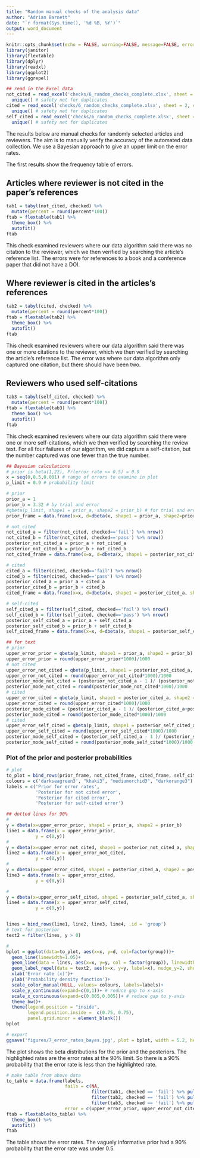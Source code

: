 ```yaml
---
title: "Random manual checks of the analysis data"
author: "Adrian Barnett"
date: "`r format(Sys.time(), '%d %B, %Y')`"
output: word_document
---
```


```r
knitr::opts_chunk$set(echo = FALSE, warning=FALSE, message=FALSE, error=FALSE, comment='', dpi=400)
library(janitor)
library(flextable)
library(dplyr)
library(readxl)
library(ggplot2)
library(ggrepel)

## read in the Excel data
not_cited = read_excel('checks/6_random_checks_complete.xlsx', sheet = 1, col_names =TRUE) %>%
  unique() # safety net for duplicates
cited = read_excel('checks/6_random_checks_complete.xlsx', sheet = 2, col_names =TRUE) %>%
  unique() # safety net for duplicates
self_cited = read_excel('checks/6_random_checks_complete.xlsx', sheet = 3, col_names =TRUE) %>%
  unique() # safety net for duplicates
```

The results below are manual checks for randomly selected articles and reviewers. The aim is to manually verify the accuracy of the automated data collection. We use a Bayesian approach to give an upper limit on the error rates.

The first results show the frequency table of errors.

## Articles where reviewer is not cited in the paper's references

```r
tab1 = tabyl(not_cited, checked) %>%
  mutate(percent = round(percent*100)) 
ftab = flextable(tab1) %>%
  theme_box() %>%
  autofit()
ftab
```

This check examined reviewers where our data algorithm said there was no citation to the reviewer, which we then verified by searching the article's reference list. The errors were for references to a book and a conference paper that did not have a DOI.

## Where reviewer is cited in the articles's references

```r
tab2 = tabyl(cited, checked) %>%
  mutate(percent = round(percent*100))
ftab = flextable(tab2) %>%
  theme_box() %>%
  autofit()
ftab
```

This check examined reviewers where our data algorithm said there was one or more citations to the reviewer, which we then verified by searching the article's reference list. The error was where our data algorithm only captured one citation, but there should have been two.

## Reviewers who used self-citations

```r
tab3 = tabyl(self_cited, checked) %>%
  mutate(percent = round(percent*100))
ftab = flextable(tab3) %>%
  theme_box() %>%
  autofit()
ftab
```

This check examined reviewers where our data algorithm said there were one or more self-citations, which we then verified by searching the review text. 
For all four failures of our algorithm, we did capture a self-citation, but the number captured was one fewer than the true number.

```r
## Bayesian calculations
# prior is beta(1,22), Pr(error rate <= 0.5) = 0.9
x = seq(0,0.5,0.001) # range of errors to examine in plot
p_limit = 0.9 # probability limit

# prior
prior_a = 1
prior_b = 3.32 # by trial and error
#qbeta(p_limit, shape1 = prior_a, shape2 = prior_b) # for trial and error
prior_frame = data.frame(x=x, d=dbeta(x, shape1 = prior_a, shape2=prior_b))

# not cited
not_cited_a = filter(not_cited, checked=='fail') %>% nrow()
not_cited_b = filter(not_cited, checked=='pass') %>% nrow()
posterior_not_cited_a = prior_a + not_cited_a
posterior_not_cited_b = prior_b + not_cited_b
not_cited_frame = data.frame(x=x, d=dbeta(x, shape1 = posterior_not_cited_a, shape2 = posterior_not_cited_b))

# cited
cited_a = filter(cited, checked=='fail') %>% nrow()
cited_b = filter(cited, checked=='pass') %>% nrow()
posterior_cited_a = prior_a + cited_a
posterior_cited_b = prior_b + cited_b
cited_frame = data.frame(x=x, d=dbeta(x, shape1 = posterior_cited_a, shape2 = posterior_cited_b))

# self-cited
self_cited_a = filter(self_cited, checked=='fail') %>% nrow()
self_cited_b = filter(self_cited, checked=='pass') %>% nrow()
posterior_self_cited_a = prior_a + self_cited_a
posterior_self_cited_b = prior_b + self_cited_b
self_cited_frame = data.frame(x=x, d=dbeta(x, shape1 = posterior_self_cited_a, shape2 = posterior_self_cited_b))

## for text
# prior
upper_error_prior = qbeta(p_limit, shape1 = prior_a, shape2 = prior_b)
upper_error_prior = round(upper_error_prior*1000)/1000
# not cited
upper_error_not_cited = qbeta(p_limit, shape1 = posterior_not_cited_a, shape2 = posterior_not_cited_b)
upper_error_not_cited = round(upper_error_not_cited*1000)/1000
posterior_mode_not_cited = (posterior_not_cited_a - 1 )/ (posterior_not_cited_a+posterior_not_cited_b-2)
posterior_mode_not_cited = round(posterior_mode_not_cited*1000)/1000
# cited
upper_error_cited = qbeta(p_limit, shape1 = posterior_cited_a, shape2 = posterior_cited_b)
upper_error_cited = round(upper_error_cited*1000)/1000
posterior_mode_cited = (posterior_cited_a - 1 )/ (posterior_cited_a+posterior_cited_b-2)
posterior_mode_cited = round(posterior_mode_cited*1000)/1000
# cited
upper_error_self_cited = qbeta(p_limit, shape1 = posterior_self_cited_a, shape2 = posterior_self_cited_b)
upper_error_self_cited = round(upper_error_self_cited*1000)/1000
posterior_mode_self_cited = (posterior_self_cited_a - 1 )/ (posterior_self_cited_a+posterior_self_cited_b-2)
posterior_mode_self_cited = round(posterior_mode_self_cited*1000)/1000
```

### Plot of the prior and posterior probabilities

```r
# plot
to_plot = bind_rows(prior_frame, not_cited_frame, cited_frame, self_cited_frame, .id='group')
colours = c('darkseagreen3', "khaki3", "mediumorchid3", "darkorange3")
labels = c('Prior for error rates',
           'Posterior for not cited error',
           'Posterior for cited error',
           'Posterior for self-cited error')

## dotted lines for 90%
# 
y = dbeta(x=upper_error_prior, shape1 = prior_a, shape2 = prior_b)
line1 = data.frame(x = upper_error_prior,
           y = c(0,y)) 
# 
y = dbeta(x=upper_error_not_cited, shape1 = posterior_not_cited_a, shape2 = posterior_not_cited_b)
line2 = data.frame(x = upper_error_not_cited,
           y = c(0,y)) 
# 
y = dbeta(x=upper_error_cited, shape1 = posterior_cited_a, shape2 = posterior_cited_b)
line3 = data.frame(x = upper_error_cited,
           y = c(0,y))

# 
y = dbeta(x=upper_error_self_cited, shape1 = posterior_self_cited_a, shape2 = posterior_self_cited_b)
line4 = data.frame(x = upper_error_self_cited,
           y = c(0,y))


lines = bind_rows(line1, line2, line3, line4, .id = 'group')
# text for posterior
text2 = filter(lines, y > 0) 

#
bplot = ggplot(data=to_plot, aes(x=x, y=d, col=factor(group)))+
  geom_line(linewidth=1.05)+
  geom_line(data = lines, aes(x=x, y=y, col = factor(group)), linewidth=1.05, lty=5)+
  geom_label_repel(data = text2, aes(x=x, y=y, label=x), nudge_y=2, show.legend = FALSE)+
  xlab('Error rate (x)')+
  ylab('Probability density function')+
  scale_color_manual(NULL, values= colours, labels=labels)+
  scale_y_continuous(expand=c(0,1))+ # reduce gap to x-axis
  scale_x_continuous(expand=c(0.005,0.005))+ # reduce gap to y-axis
  theme_bw()+
  theme(legend.position = "inside", 
        legend.position.inside =  c(0.75, 0.75),
        panel.grid.minor = element_blank())
bplot

# export
ggsave('figures/7_error_rates_bayes.jpg', plot = bplot, width = 5.2, height = 3.9, units='in', dpi = 500)
```

The plot shows the beta distributions for the prior and the posteriors. The highlighted rates are the error rates at the 90% limit. So there is a 90% probability that the error rate is less than the highlighted rate.


```r
# make table from above data
to_table = data.frame(labels,
                      fails = c(NA,
                                filter(tab1, checked == 'fail') %>% pull(n),
                                filter(tab2, checked == 'fail') %>% pull(n),
                                filter(tab3, checked == 'fail') %>% pull(n)),
                      error = c(upper_error_prior, upper_error_not_cited, upper_error_cited, upper_error_self_cited))
ftab = flextable(to_table) %>%
  theme_box() %>%
  autofit()
ftab
```

The table shows the error rates. The vaguely informative prior had a 90% probability that the error rate was under 0.5.
